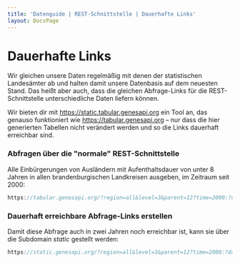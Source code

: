 ```yaml
---
title: 'Datenguide | REST-Schnittstelle | Dauerhafte Links'
layout: DocsPage
---
```


# Dauerhafte Links

Wir gleichen unsere Daten regelmäßig mit denen der statistischen Landesämter ab und halten damit unsere Datenbasis auf dem neuesten Stand. Das heißt aber auch, dass die gleichen Abfrage-Links für die REST-Schnittstelle unterschiedliche Daten liefern können.

Wir bieten dir mit https://static.tabular.genesapi.org ein Tool an, das genauso funktioniert wie https://tabular.genesapi.org – nur dass die hier generierten Tabellen nicht verändert werden und so die Links dauerhaft erreichbar sind.

### Abfragen über die "normale" REST-Schnittstelle

Alle Einbürgerungen von Ausländern mit Aufenthaltsdauer von unter 8 Jahren in allen brandenburgischen Landkreisen ausgeben, im Zeitraum seit 2000:

```js
https://tabular.genesapi.org/?region=all&level=3&parent=12?time=2000:?data=12511:BEV008(AUFDA1:AUFDA00B08)
```

### Dauerhaft erreichbare Abfrage-Links erstellen

Damit diese Abfrage auch in zwei Jahren noch erreichbar ist, kann sie über die Subdomain _static_ gestellt werden:

```js
https://static.genesapi.org/?region=all&level=3&parent=12?time=2000:?data=12511:BEV008(AUFDA1:AUFDA00B08)
```
